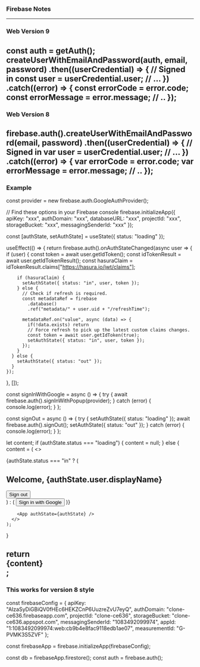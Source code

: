 ### Firebase Notes




------------------------------------------------------------------------
### Web Version 9

const auth = getAuth();
createUserWithEmailAndPassword(auth, email, password)
  .then((userCredential) => {
    // Signed in 
    const user = userCredential.user;
    // ...
  })
  .catch((error) => {
    const errorCode = error.code;
    const errorMessage = error.message;
    // ..
  });
------------------------------------------------------------------------
  ### Web Version 8
  firebase.auth().createUserWithEmailAndPassword(email, password)
  .then((userCredential) => {
    // Signed in 
    var user = userCredential.user;
    // ...
  })
  .catch((error) => {
    var errorCode = error.code;
    var errorMessage = error.message;
    // ..
  });
------------------------------------------------------------------------
### Example 

const provider = new firebase.auth.GoogleAuthProvider();

// Find these options in your Firebase console
firebase.initializeApp({
  apiKey: "xxx",
  authDomain: "xxx",
  databaseURL: "xxx",
  projectId: "xxx",
  storageBucket: "xxx",
  messagingSenderId: "xxx"
});

  const [authState, setAuthState] = useState({ status: "loading" });

  useEffect(() => {
    return firebase.auth().onAuthStateChanged(async user => {
      if (user) {
        const token = await user.getIdToken();
        const idTokenResult = await user.getIdTokenResult();
        const hasuraClaim =
          idTokenResult.claims["https://hasura.io/jwt/claims"];

        if (hasuraClaim) {
          setAuthState({ status: "in", user, token });
        } else {
          // Check if refresh is required.
          const metadataRef = firebase
            .database()
            .ref("metadata/" + user.uid + "/refreshTime");

          metadataRef.on("value", async (data) => {
            if(!data.exists) return
            // Force refresh to pick up the latest custom claims changes.
            const token = await user.getIdToken(true);
            setAuthState({ status: "in", user, token });
          });
        }
      } else {
        setAuthState({ status: "out" });
      }
    });
  }, []);

  const signInWithGoogle = async () => {
    try {
      await firebase.auth().signInWithPopup(provider);
    } catch (error) {
      console.log(error);
    }
  };

  const signOut = async () => {
    try {
      setAuthState({ status: "loading" });
      await firebase.auth().signOut();
      setAuthState({ status: "out" });
    } catch (error) {
      console.log(error);
    }
  };

  let content;
  if (authState.status === "loading") {
    content = null;
  } else {
    content = (
      <>
        <div>
          {authState.status === "in" ? (
            <div>
              <h2>Welcome, {authState.user.displayName}</h2>
              <button onClick={signOut}>Sign out</button>
            </div>
          ) : (
            <button onClick={signInWithGoogle}>Sign in with Google</button>
          )}
        </div>

        <App authState={authState} />
      </>
    );
  }

  return <div className="auth">{content}</div>;
---------------------------------------------------------------------------
### This works for version 8 style

const firebaseConfig = {
  apiKey: "AIzaSyDiGBiQV0fHEc6HEKZCnP6UuzreZvU7eyQ",
  authDomain: "clone-ce636.firebaseapp.com",
  projectId: "clone-ce636",
  storageBucket: "clone-ce636.appspot.com",
  messagingSenderId: "1083492099974",
  appId: "1:1083492099974:web:cb9b4e8fac9118edb1ae07",
  measurementId: "G-PVMK3S5ZVF"
};

const firebaseApp = firebase.initializeApp(firebaseConfig);

const db = firebaseApp.firestore();
const auth = firebase.auth();

